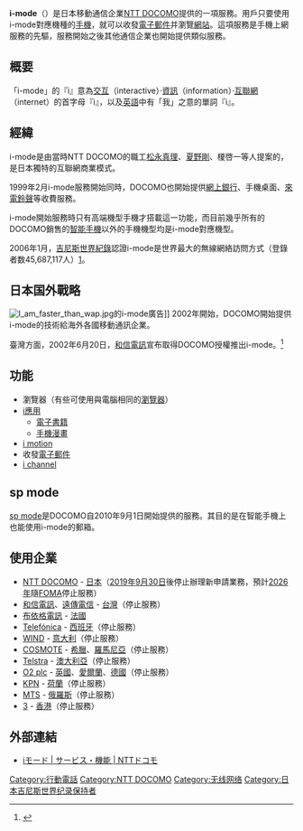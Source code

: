 {{lowercase}}
'''i-mode'''（'''{{lang|ja|iモード}}'''）是日本移動通信企業[[NTT_DOCOMO|NTT DOCOMO]]提供的一項服務。用戶只要使用i-mode對應機種的[[手機|手機]]，就可以收發[[電子郵件|電子郵件]]并瀏覽[[網站|網站]]。這項服務是手機上網服務的先驅，服務開始之後其他通信企業也開始提供類似服務。

== 概要 ==
「i-mode」的『i』意為[[交互|交互]]（interactive）·[[資訊|資訊]]（information）·[[互聯網|互聯網]]（internet）的首字母『i』，以及[[英語|英語]]中有「我」之意的單詞『i』。

== 經緯 ==
i-mode是由當時NTT DOCOMO的職工[[松永真理|松永真理]]、[[夏野剛|夏野剛]]、榎啓一等人提案的，是日本獨特的互聯網商業模式。

1999年2月i-mode服務開始同時，DOCOMO也開始提供[[網上銀行|網上銀行]]、手機桌面、[[來電鈴聲|來電鈴聲]]等收費服務。

i-mode開始服務時只有高端機型手機才搭載這一功能，而目前幾乎所有的DOCOMO銷售的[[智能手機|智能手機]]以外的手機機型均是i-mode對應機型。

2006年1月，[[吉尼斯世界紀錄|吉尼斯世界紀錄]]認證i-mode是世界最大的無線網絡訪問方式（登錄者数45,687,117人）[https://web.archive.org/web/20101216123112/http://guinnessworldrecords.com/records/science_and_technology/internet/largest_wireless_internet_provider.aspx]。

== 日本国外戰略 ==
[[File:I_am_faster_than_wap.jpg|thumb]]的i-mode廣告]]
2002年開始，DOCOMO開始提供i-mode的技術給海外各國移動通訊企業。

臺灣方面，2002年6月20日，[[和信電訊|和信電訊]]宣布取得DOCOMO授權推出i-mode。<ref>{{cite news |title=臺灣第一款i-mode手機將於5月中旬亮相 |url=https://www.ithome.com.tw/news/16996 |work=iThome |language=zh-hant |accessdate=2022-03-08 |archive-date=2022-03-08 |archive-url=https://web.archive.org/web/20220308113901/https://www.ithome.com.tw/news/16996 }}</ref>

== 功能 ==
* 瀏覽器（有些可使用與電腦相同的[[瀏覽器|瀏覽器]]）
* [[i應用|i應用]]
** [[電子書籍|電子書籍]]
** [[手機漫畫|手機漫畫]]
* [[i_motion|i motion]]
* 收發[[電子郵件|電子郵件]]
* [[i_channel|i channel]] 

== sp mode ==
[[sp_mode|sp mode]]是DOCOMO自2010年9月1日開始提供的服務。其目的是在智能手機上也能使用i-mode的郵箱。

== 使用企業 ==
* [[NTT_DOCOMO|NTT DOCOMO]] - [[日本|日本]]（[[2019年|2019年]][[9月30日|9月30日]]後停止辦理新申請業務，預計[[2026年|2026年]]隨[[FOMA|FOMA]]停止服務）
* [[和信電訊|和信電訊]]、[[遠傳電信|遠傳電信]] - [[台灣|台灣]]（停止服務）
* [[布依格電訊|布依格電訊]] - [[法國|法國]]
* [[Telefónica|Telefónica]] - [[西班牙|西班牙]]（停止服務）
* [[WIND|WIND]] - [[意大利|意大利]]（停止服務）
* [[COSMOTE|COSMOTE]] - [[希臘|希臘]]、[[羅馬尼亞|羅馬尼亞]]（停止服務）
* [[Telstra|Telstra]] - [[澳大利亞|澳大利亞]]（停止服務）
* [[O2_plc|O2 plc]] - [[英國|英國]]、[[愛爾蘭|愛爾蘭]]、[[德國|德國]]（停止服務）
* [[KPN|KPN]] - [[荷蘭|荷蘭]]（停止服務）
* [[MTS|MTS]] - [[俄羅斯|俄羅斯]]（停止服務）
* [[3_(電訊)|3]] - [[香港|香港]]（停止服務）

== 外部連結 ==
* [http://www.nttdocomo.co.jp/service/imode/ iモード | サービス・機能 | NTTドコモ]{{Wayback|url=http://www.nttdocomo.co.jp/service/imode/ |date=20120117072556 }}

[[Category:行動電話|Category:行動電話]]
[[Category:NTT_DOCOMO|Category:NTT DOCOMO]]
[[Category:无线网络|Category:无线网络]]
[[Category:日本吉尼斯世界纪录保持者|Category:日本吉尼斯世界纪录保持者]]